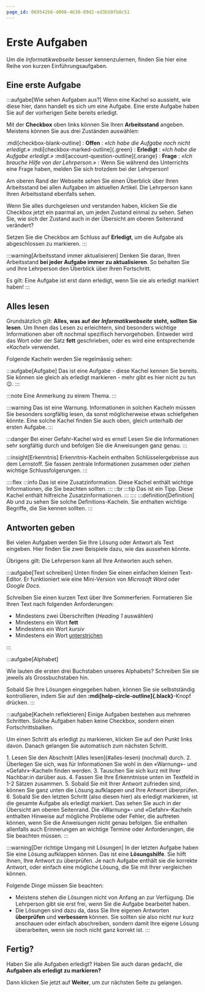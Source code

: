 ```yaml
---
page_id: 069542b6-d008-4630-89d2-ed3b50fb8c51
---
```



# Erste Aufgaben
Um die _Informatikwebseite_ besser kennenzulernen, finden Sie hier eine Reihe von kurzen Einführungsaufgaben.

## Eine erste Aufgabe
:::aufgabe[Wie sehen Aufgaben aus?]
<TaskState id="822799a1-05e7-4e34-a209-78a76b0519a6" />
Wenn eine Kachel so aussieht, wie diese hier, dann handelt es sich um eine Aufgabe. Eine erste Aufgabe haben Sie auf der vorherigen Seite bereits erledigt.

Mit der **Checkbox** oben links können Sie Ihren **Arbeitsstand** angeben. Meistens können Sie aus drei Zuständen auswählen:

:mdi[checkbox-blank-outline]
: **Offen**
: _«Ich habe die Aufgabe noch nicht erledigt.»_
:mdi[checkbox-marked-outline]{.green}
: **Erledigt**
: _«Ich habe die Aufgabe erledigt.»_
:mdi[account-question-outline]{.orange}
: **Frage**
: _«Ich brauche Hilfe von der Lehrperson.»_
: Wenn Sie während des Unterrichts eine Frage haben, melden Sie sich trotzdem bei der Lehrperson!

Am oberen Rand der Webseite sehen Sie einen Überblick über Ihren Arbeitsstand bei allen Aufgaben im aktuellen Artikel. Die Lehrperson kann Ihren Arbeitsstand ebenfalls sehen.

Wenn Sie alles durchgelesen und verstanden haben, klicken Sie die Checkbox jetzt ein paarmal an, um jeden Zustand einmal zu sehen. Sehen Sie, wie sich der Zustand auch in der Übersicht am oberen Seitenrand verändert?

Setzen Sie die Checkbox am Schluss auf **Erledigt**, um die Aufgabe als abgeschlossen zu markieren.
:::

:::warning[Arbeitsstand immer aktualisieren]
Denken Sie daran, Ihren Arbeitsstand **bei jeder Aufgabe immer zu aktualisieren**. So behalten Sie und Ihre Lehrperson den Überblick über Ihren Fortschritt.

Es gilt: Eine Aufgabe ist erst dann erledigt, wenn Sie sie als erledigt markiert haben!
:::

## Alles lesen
Grundsätzlich gilt: **Alles, was auf der _Informatikwebseite_ steht, sollten Sie lesen**. Um Ihnen das Lesen zu erleichtern, sind besonders wichtige Informationen aber oft nochmal spezifisch hervorgehoben. Entweder wird das Wort oder der Satz **fett** geschrieben, oder es wird eine entsprechende _«Kachel»_ verwendet.

Folgende Kacheln werden Sie regelmässig sehen:

:::aufgabe[Aufgabe]
<TaskState id="68b29c3d-4a97-402e-bc49-ea7f9ecfa968" />
Das ist eine Aufgabe - diese Kachel kennen Sie bereits. Sie können sie gleich als erledigt markieren - mehr gibt es hier nicht zu tun 😉.
:::

:::note
Eine Anmerkung zu einem Thema.
:::

:::warning
Das ist eine Warnung. Informationen in solchen Kacheln müssen Sie besonders sorgfältig lesen, da sonst möglicherweise etwas schiefgehen könnte. Eine solche Kachel finden Sie auch oben, gleich unterhalb der ersten Aufgabe.
:::

:::danger
Bei einer Gefahr-Kachel wird es ernst! Lesen Sie die Informationen sehr sorgfältig durch und befolgen Sie die Anweisungen ganz genau.
:::

:::insight[Erkenntnis]
Erkenntnis-Kacheln enthalten Schlüsselergebnisse aus dem Lernstoff. Sie fassen zentrale Informationen zusammen oder ziehen wichtige Schlussfolgerungen.
:::

::::flex
:::info
Das ist eine Zusatzinformation. Diese Kachel enthält wichtige Informationen, die Sie beachten sollten.
:::
::br
:::tip
Das ist ein Tipp. Diese Kachel enthält hilfreiche Zusatzinformationen.
:::
::::
:::definition[Definition]
Ab und zu sehen Sie solche Definitions-Kacheln. Sie enthalten wichtige Begriffe, die Sie kennen sollten.
:::

## Antworten geben
Bei vielen Aufgaben werden Sie Ihre Lösung oder Antwort als Text eingeben. Hier finden Sie zwei Beispiele dazu, wie das aussehen könnte.

Übrigens gilt: Die Lehrperson kann all Ihre Antworten auch sehen.

:::aufgabe[Text schreiben]
<TaskState id='c670335e-6858-4fc6-b0b2-29b265916fbd' />
Unten finden Sie einen einfachen kleinen Text-Editor. Er funktioniert wie eine Mini-Version von _Microsoft Word_ oder _Google Docs_.

Schreiben Sie einen kurzen Text über Ihre Sommerferien. Formatieren Sie Ihren Text nach folgenden Anforderungen:
- Mindestens zwei Überschriften (_Heading 1_ auswählen)
- Mindestens ein Wort **fett**
- Mindestens ein Wort _kursiv_
- Mindestens ein Wort <u>unterstrichen</u>

<QuillV2 id='6284d7aa-0314-4a55-a0f6-fe6e10177e9a' />
:::

:::aufgabe[Alphabet]
<TaskState id='f828cb89-58f6-4e71-989c-0e4163574575' />

Wie lauten die ersten drei Buchstaben unseres Alphabets? Schreiben Sie sie jeweils als Grossbuchstaben hin.

<String id="ca5b2961-6632-48e4-b95d-1912e095b73c" label='1. Buchstabe'/>
<String id="e2b051f7-6e62-4352-bf86-914d5333ac87" label='2. Buchstabe'/>
<String id="5eabe076-c6d4-4b46-a499-19475e7baa99" label='3. Buchstabe'/>

Sobald Sie Ihre Lösungen eingegeben haben, können Sie sie selbstständig kontrollieren, indem Sie auf den __:mdi[help-circle-outline]{.black}__-Knopf drücken.
:::

:::aufgabe[Kacheln reflektieren]
Einige Aufgaben bestehen aus mehreren Schritten. Solche Aufgaben haben keine Checkbox, sondern einen Fortschrittsbalken.

Um einen Schritt als erledigt zu markieren, klicken Sie auf den Punkt links davon. Danach gelangen Sie automatisch zum nächsten Schritt.

<ProgressState id="fc9cb740-4b16-43a6-b7f8-0d74714e5954" confirm preventTogglingFutureSteps>
1. Lesen Sie den Abschnitt [Alles lesen](#alles-lesen) (nochmal) durch.
2. Überlegen Sie sich, was für Informationen Sie wohl in den «Warnung»- und «Gefahr»-Kacheln finden werden.
3. Tauschen Sie sich kurz mit Ihrer Nachbar:in darüber aus.
4. Fassen Sie Ihre Erkenntnisse unten im Textfeld in 1-2 Sätzen zusammen.
5. Sobald Sie mit Ihrer Antwort zufrieden sind, können Sie ganz unten die Lösung aufklappen und Ihre Antwort überprüfen.
6. Sobald Sie den letzten Schritt (also diesen hier) als erledigt markieren, ist die gesamte Aufgabe als erledigt markiert. Das sehen Sie auch in der Übersicht am oberen Seitenrand.
</ProgressState>

<QuillV2 id="50bb33a4-ca8d-418f-a1c8-0dad473071ba" />

<Solution id="5366afab-7cd0-4898-9cb6-485db2ead47c">
Die «Warnung»- und «Gefahr»-Kacheln enthalten Hinweise auf mögliche Probleme oder Fehler, die auftreten können, wenn Sie die Anweisungen nicht genau befolgen. Sie enthalten allenfalls auch Erinnerungen an wichtige Termine oder Anforderungen, die Sie beachten müssen.
</Solution>
:::

:::warning[Der richtige Umgang mit Lösungen]
In der letzten Aufgabe haben Sie eine Lösung aufklappen können. Das ist eine **Lösungshilfe**. Sie hilft Ihnen, Ihre Antwort zu überprüfen. Je nach Aufgabe enthält sie die korrekte Antwort, oder einfach eine mögliche Lösung, die Sie mit Ihrer vergleichen können.

Folgende Dinge müssen Sie beachten:
- Meistens stehen die Lösungen nicht von Anfang an zur Verfügung. Die Lehrperson gibt sie erst frei, wenn Sie die Aufgabe bearbeitet haben.
- Die Lösungen sind dazu da, dass Sie Ihre eigenen Antworten **überprüfen** und **verbessern** können. Sie sollten sie also nicht nur kurz anschauen oder einfach abschreiben, sondern damit Ihre eigene Lösung überarbeiten, wenn sie noch nicht ganz korrekt ist.
:::

## Fertig?
Haben Sie alle Aufgaben erledigt? Haben Sie auch daran gedacht, die **Aufgaben als erledigt zu markieren?**

Dann klicken Sie jetzt auf __Weiter__, um zur nächsten Seite zu gelangen.
